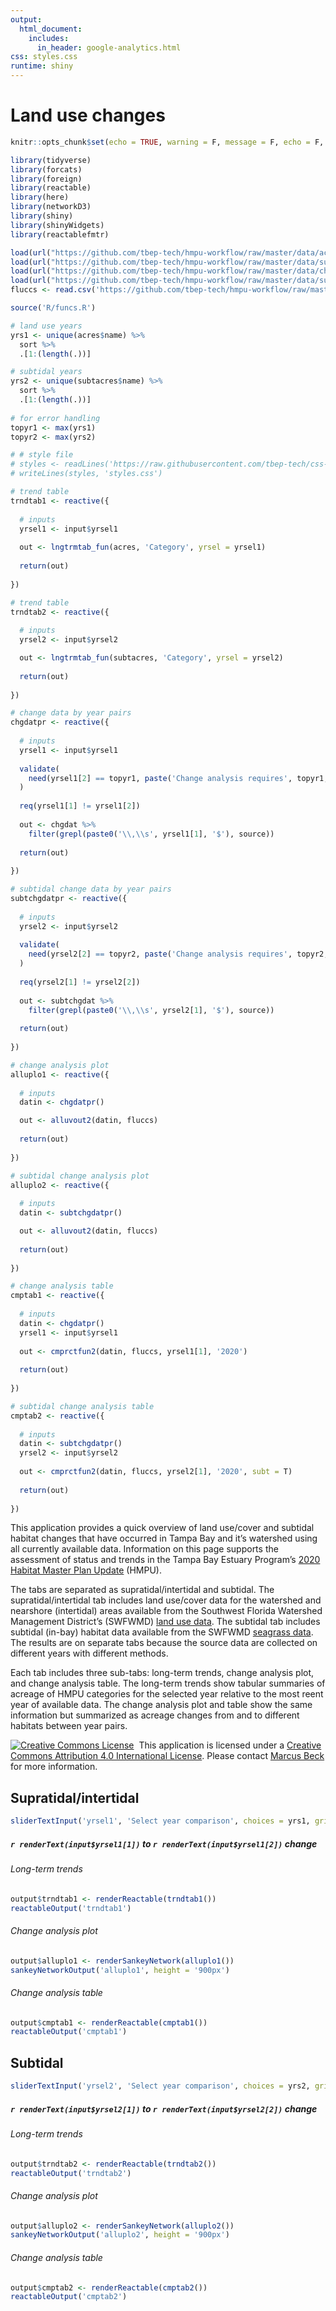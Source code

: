 ```yaml
---
output: 
  html_document:
    includes: 
      in_header: google-analytics.html
css: styles.css
runtime: shiny
---
```

  
# Land use changes {.tabset}
  
```r
knitr::opts_chunk$set(echo = TRUE, warning = F, message = F, echo = F, fig.path = 'figs/', dev.args = list(family = 'serif'), fig.path = 'figures/')

library(tidyverse)
library(forcats)
library(foreign)
library(reactable)
library(here)
library(networkD3)
library(shiny)
library(shinyWidgets)
library(reactablefmtr)

load(url("https://github.com/tbep-tech/hmpu-workflow/raw/master/data/acres.RData"))
load(url("https://github.com/tbep-tech/hmpu-workflow/raw/master/data/subtacres.RData"))
load(url("https://github.com/tbep-tech/hmpu-workflow/raw/master/data/chgdat.RData"))
load(url("https://github.com/tbep-tech/hmpu-workflow/raw/master/data/subtchgdat.RData"))
fluccs <- read.csv('https://github.com/tbep-tech/hmpu-workflow/raw/master/data/FLUCCShabsclass.csv', stringsAsFactors = F)

source('R/funcs.R')

# land use years
yrs1 <- unique(acres$name) %>% 
  sort %>% 
  .[1:(length(.))]

# subtidal years
yrs2 <- unique(subtacres$name) %>% 
  sort %>% 
  .[1:(length(.))]
 
# for error handling
topyr1 <- max(yrs1)
topyr2 <- max(yrs2)

# # style file
# styles <- readLines('https://raw.githubusercontent.com/tbep-tech/css-styling/master/styles.css')
# writeLines(styles, 'styles.css')
```

```r
# trend table
trndtab1 <- reactive({
  
  # inputs
  yrsel1 <- input$yrsel1
  
  out <- lngtrmtab_fun(acres, 'Category', yrsel = yrsel1)
  
  return(out)
  
})

# trend table
trndtab2 <- reactive({
  
  # inputs
  yrsel2 <- input$yrsel2

  out <- lngtrmtab_fun(subtacres, 'Category', yrsel = yrsel2)
  
  return(out)
  
})

# change data by year pairs
chgdatpr <- reactive({
  
  # inputs
  yrsel1 <- input$yrsel1
  
  validate(
    need(yrsel1[2] == topyr1, paste('Change analysis requires', topyr1, 'as second year'))
  )
  
  req(yrsel1[1] != yrsel1[2])
  
  out <- chgdat %>% 
    filter(grepl(paste0('\\,\\s', yrsel1[1], '$'), source))
  
  return(out)
  
})

# subtidal change data by year pairs
subtchgdatpr <- reactive({
  
  # inputs
  yrsel2 <- input$yrsel2
  
  validate(
    need(yrsel2[2] == topyr2, paste('Change analysis requires', topyr2, 'as second year'))
  )
  
  req(yrsel2[1] != yrsel2[2])
  
  out <- subtchgdat %>% 
    filter(grepl(paste0('\\,\\s', yrsel2[1], '$'), source))
  
  return(out)
  
})

# change analysis plot
alluplo1 <- reactive({
  
  # inputs
  datin <- chgdatpr()

  out <- alluvout2(datin, fluccs)
  
  return(out)
  
})

# subtidal change analysis plot
alluplo2 <- reactive({
  
  # inputs
  datin <- subtchgdatpr()

  out <- alluvout2(datin, fluccs)
  
  return(out)
  
})

# change analysis table
cmptab1 <- reactive({
  
  # inputs
  datin <- chgdatpr()
  yrsel1 <- input$yrsel1
  
  out <- cmprctfun2(datin, fluccs, yrsel1[1], '2020')
  
  return(out)
  
})

# subtidal change analysis table
cmptab2 <- reactive({
  
  # inputs
  datin <- subtchgdatpr()
  yrsel2 <- input$yrsel2
  
  out <- cmprctfun2(datin, fluccs, yrsel2[1], '2020', subt = T)
  
  return(out)
  
})
```

This application provides a quick overview of land use/cover and subtidal habitat changes that have occurred in Tampa Bay and it's watershed using all currently available data.  Information on this page supports the assessment of status and trends in the Tampa Bay Estuary Program's [2020 Habitat Master Plan Update](https://drive.google.com/file/d/1Hp0l_qtbxp1JxKJoGatdyuANSzQrpL0I/view) (HMPU).

The tabs are separated as supratidal/intertidal and subtidal.  The supratidal/intertidal tab includes land use/cover data for the watershed and nearshore (intertidal) areas available from the Southwest Florida Watershed Management District's (SWFWMD) [land use data](https://data-swfwmd.opendata.arcgis.com/search?collection=Dataset&source=southwest%20florida%20water%20management%20district&tags=land%20use).  The subtidal tab includes subtidal (in-bay) habitat data available from the SWFWMD [seagrass data](https://data-swfwmd.opendata.arcgis.com/search?collection=Dataset&source=southwest%20florida%20water%20management%20district&tags=seagrass).  The results are on separate tabs because the source data are collected on different years with different methods. 

Each tab includes three sub-tabs: long-term trends, change analysis plot, and change analysis table.  The long-term trends show tabular summaries of acreage of HMPU categories for the selected year relative to the most reent year of available data.  The change analysis plot and table show the same information but summarized as acreage changes from and to different habitats between year pairs. 

<a rel='license' href='http://creativecommons.org/licenses/by/4.0/'><img alt='Creative Commons License' style='border-width:0' src='https://i.creativecommons.org/l/by/4.0/88x31.png' /></a>&nbsp;&nbsp;This application is licensed under a <a rel='license' href='http://creativecommons.org/licenses/by/4.0/'>Creative Commons Attribution 4.0 International License</a>. Please contact [Marcus Beck](mailto:mbeck@tbep.org) for more information.

## Supratidal/intertidal

```r
sliderTextInput('yrsel1', 'Select year comparison', choices = yrs1, grid = T, width = '600px', selected = c(yrs1[1], rev(yrs1)[1]))
```

##### `r renderText(input$yrsel1[1])` to `r renderText(input$yrsel1[2])` change {.tabset .tabset-pills} 

###### Long-term trends

```r
output$trndtab1 <- renderReactable(trndtab1())
reactableOutput('trndtab1')
```

###### Change analysis plot 

```r
output$alluplo1 <- renderSankeyNetwork(alluplo1())
sankeyNetworkOutput('alluplo1', height = '900px')
```

###### Change analysis table

```r
output$cmptab1 <- renderReactable(cmptab1())
reactableOutput('cmptab1')
```

## Subtidal

```r
sliderTextInput('yrsel2', 'Select year comparison', choices = yrs2, grid = T, width = '600px', selected = c(yrs2[1], rev(yrs2)[1]))
```

##### `r renderText(input$yrsel2[1])` to `r renderText(input$yrsel2[2])` change {.tabset .tabset-pills} 

###### Long-term trends

```r
output$trndtab2 <- renderReactable(trndtab2())
reactableOutput('trndtab2')
```

###### Change analysis plot

```r
output$alluplo2 <- renderSankeyNetwork(alluplo2())
sankeyNetworkOutput('alluplo2', height = '900px')
```

###### Change analysis table

```r
output$cmptab2 <- renderReactable(cmptab2())
reactableOutput('cmptab2')
```
